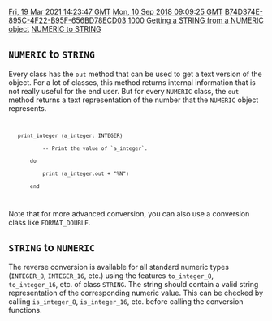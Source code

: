[[Property:modification_date|Fri, 19 Mar 2021 14:23:47 GMT]]
[[Property:publication_date|Mon, 10 Sep 2018 09:09:25 GMT]]
[[Property:uuid|B74D374E-895C-4F22-B95F-656BD78ECD03]]
[[Property:weight|1000]]
[[Property:title|Getting a STRING from a NUMERIC object]]
[[Property:link_title|NUMERIC to STRING]]
== <code lang="eiffel">NUMERIC</code> to <code lang="eiffel">STRING</code> ==

Every class has the <code lang="eiffel">out</code> method that can be used to get a text version of the object. For a lot of classes, this method returns internal information that is not really useful for the end user. But for every <code lang="eiffel">NUMERIC</code> class, the <code lang="eiffel">out</code> method returns a text representation of the number that the <code lang="eiffel">NUMERIC</code> object represents.

<code>
	print_integer (a_integer: INTEGER)
			-- Print the value of `a_integer`.
		do
			print (a_integer.out + "%N")
		end
</code>

Note that for more advanced conversion, you can also use a conversion class like <code lang="eiffel">FORMAT_DOUBLE</code>.

== <code lang="eiffel">STRING</code> to <code lang="eiffel">NUMERIC</code> ==

The reverse conversion is available for all standard numeric types (<code lang="eiffel">INTEGER_8</code>, <code lang="eiffel">INTEGER_16</code>, etc.) using the features <code lang="eiffel">to_integer_8</code>, <code lang="eiffel">to_integer_16</code>, etc. of class <code lang="eiffel">STRING</code>. The string should contain a valid string representation of the corresponding numeric value. This can be checked by calling <code lang="eiffel">is_integer_8</code>, <code lang="eiffel">is_integer_16</code>, etc. before calling the conversion functions.